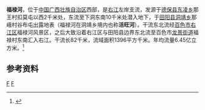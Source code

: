 {{Infobox River
  | river_name      = 福禄河
  | image_name      = 
  | image_size      = 
  | caption         = 
  | origin          = [[广西壮族自治区|广西壮族自治区]][[德保县|德保县]][[东凌乡|东凌乡]]扣莫屯
  | mouth           = 广西壮族自治区[[百色市|百色市]][[龙景街道|龙景街道]]福禄村[[右江_(河流)|右江]]{{coord|23|47|31|N|106|37|56|E}}
  | basin_countries = 广西德保县、田阳县、百色市
  | length          = 82 km
  | elevation       = 
  | mouth_elevation = 
  | discharge       = 
  | watershed       = 1396 km<sup>2</sup>
}}
'''福禄河'''，位于[[中国|中国]][[广西壮族自治区|广西壮族自治区]]西部，是[[右江_(河流)|右江]]左岸支流，发源于[[德保县|德保县]][[东凌乡|东凌乡]]那王村扣莫屯以西2千米处，东流至下洞东南10千米处潜入地下，于[[田阳县|田阳县]][[洞靖乡|洞靖乡]]那峨村谷布屯出露地表（福禄河在洞靖乡境内也称'''活旺河'''）。干流东北流经[[百色市|百色市]][[右江区|右江区]]福禄河风景区，之后大致沿着右江区与田阳县边界东北流至百色市[[龙景街道|龙景街道]]福禄村东南汇入右江。干流长82千米，流域面积1396平方千米。年均流量6.45亿立方米。<ref name="中国河湖大典">{{cite book zh |author=《[[中国河湖大典|中国河湖大典]]》编纂委员会 |title=《中国河湖大典·珠江卷》 |format=M|edition=1 |location=北京 |publisher=中国水利水电出版社 |date=2013年1月 |pages=134页 |id= ISBN 978-7-5170-0561-2}}</ref>

==参考资料==
{{reflist}}

[[Category:右江水系|F]]
[[Category:广西河流|F]]